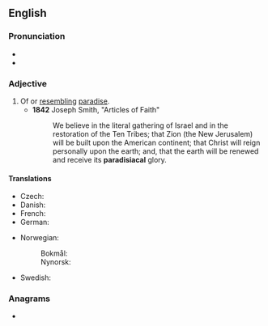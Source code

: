 ==English==

===Pronunciation===
* {{IPA|/pæɹədɪˈsaɪəkəl/|lang=en}}
* {{rhymes|aɪəkəl|lang=en}}

===Adjective===
{{en-adj}}

# Of or [[resembling]] [[paradise]].
#* '''1842''' Joseph Smith, "Articles of Faith"
#*: We believe in the literal gathering of Israel and in the restoration of the Ten Tribes; that Zion (the New Jerusalem) will be built upon the American continent; that Christ will reign personally upon the earth; and, that the earth will be renewed and receive its '''paradisiacal''' glory.

====Translations====
{{trans-top|resembling paradise}}
* Czech: {{t+|cs|rajský|m}}
* Danish: {{t|da|paradisisk}}
* French: {{t+|fr|paradisiaque}}
* German: {{t+|de|paradiesisch}}
{{trans-mid}}
* Norwegian:
*: Bokmål: {{t|nb|paradisisk}}
*: Nynorsk: {{t|nn|paradisisk}}
* Swedish: {{t|sv|paradisisk}}
{{trans-bottom}}

===Anagrams===
* {{anagrams|en|a=aaaacdiilprs|paradisaical}}